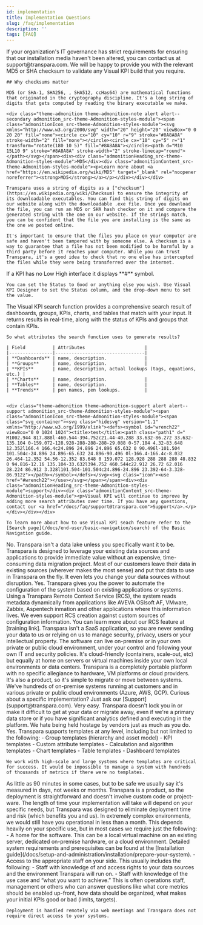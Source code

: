 ```yaml
---
id: implementation
title: Implementation Questions
slug: /faq/implementation
description: ''
tags: [FAQ]
---
```



<SearchWrapper>
<AccordionGroup>
  <Accordion title="How to obtain hash values for the Visual KPI installation?">
    If your organization's IT governance has strict requirements for ensuring that our installation media haven't been altered, you can contact us at support@transpara.com. We will be happy to provide you with the relevant MD5 or SHA checksum to validate any Visual KPI build that you require.

    ## Why checksums matter

    MD5 (or SHA-1, SHA256, , SHA512, ccHas64) are mathematical functions that originated in the cryptography discipline. It's a long string of digits that gets computed by reading the binary executable we make.

    <div class="theme-admonition theme-admonition-note alert alert--secondary admonition_src-theme-Admonition-styles-module"><span class="admonitionIcon_src-theme-Admonition-styles-module"><svg xmlns="http://www.w3.org/2000/svg" width="20" height="20" viewBox="0 0 20 20" fill="none"><circle cx="10" cy="10" r="9" stroke="#8A8A8A" stroke-width="2" fill="none"></circle><circle cx="10" cy="5" r="1" transform="rotate(180 10 5)" fill="#8A8A8A"></circle><path d="M10 15L10 9" stroke="#8A8A8A" stroke-width="2" stroke-linecap="round"></path></svg></span><div><div class="admonitionHeading_src-theme-Admonition-styles-module">MD5</div><div class="admonitionContent_src-theme-Admonition-styles-module"><p>Learn more about <a href="https://en.wikipedia.org/wiki/MD5" target="_blank" rel="noopener noreferrer"><strong>MD5</strong></a></p></div></div></div>

    Transpara uses a string of digits as a ["checksum"](https://en.wikipedia.org/wiki/Checksum) to ensure the integrity of its downloadable executables. You can find this string of digits on our website along with the downloadable .exe file. Once you download the file, you can run an MD5 or SHA hash checker on it and compare the generated string with the one on our website. If the strings match, you can be confident that the file you are installing is the same as the one we posted online.

    It's important to ensure that the files you place on your computer are safe and haven't been tampered with by someone else. A checksum is a way to guarantee that a file has not been modified to be harmful by a third party before it reaches your computer. While you can trust Transpara, it's a good idea to check that no one else has intercepted the files while they were being transferred over the internet.
  </Accordion>

  <Accordion title="Can the # symbol be removed for a KPI with no Low-High interface?">
    If a KPI has no Low High interface it displays **#** symbol.

    You can set the Status to Good or anything else you wish. Use Visual KPI Designer to set the Status column, and the drop-down menu to set the value.    
  </Accordion>

  <Accordion title="Visual KPI Search: What Fields or Attributes Are Used?">
    The Visual KPI search function provides a comprehensive search result of dashboards, groups, KPIs, charts, and tables that match with your input. It returns results in real-time, along with the status of KPIs and groups that contain KPIs. 

    So what attributes the search function uses to generate results?

    | Field          | Attributes                      |
    |----------------|---------------------------------|
    | **Dashboards** | name, description.              |
    | **Groups**     | name, description.              |
    | **KPIs**       | name, description, actual lookups (tags, equations, etc.) |
    | **Charts**     | name, description.              |
    | **Tables**     | name, description.              |
    | **Trends**     | pen names, pen lookups.         |

  
    <div class="theme-admonition theme-admonition-support alert alert--support admonition_src-theme-Admonition-styles-module"><span class="admonitionIcon_src-theme-Admonition-styles-module"><span class="svg_container"><svg class="hidesvg" version="1.1" xmlns="http://www.w3.org/1999/xlink"><defs><symbol id="wrench22" viewBox="0 0 1024 1024"><title>test</title><path class="path1" d=" M1002.944 817.888l-460.544-394.752c21.44-40.288 33.632-86.272 33.632-135.104 0-159.072-128.928-288-288-288-29.088 0-57.184 4.32-83.648 12.352l166.4 166.4c24.896 24.896 24.896 65.632 0 90.496l-101.504 101.504c-24.896 24.896-65.632 24.896-90.496 0l-166.4-166.4c-8.032 26.464-12.352 54.56-12.352 83.648 0 159.072 128.928 288 288 288 48.832 0 94.816-12.16 135.104-33.632l394.752 460.544c22.912 26.72 62.016 28.224 86.912 3.328l101.504-101.504c24.896-24.896 23.392-64-3.328-86.912z"></path></symbol></defs></svg><svg class="icon"><use href="#wrench22"></use></svg></span></span><div><div class="admonitionHeading_src-theme-Admonition-styles-module">support</div><div class="admonitionContent_src-theme-Admonition-styles-module"><p>Visual KPI will continue to improve by adding more search attributes over time. If you have any questions, contact our <a href="/docs/faq/support@transpara.com">Support</a>.</p></div></div></div>

    To learn more about how to use Visual KPI seach feature refer to the [Search page](/docs/end-user/basic-navigation/search) of the Basic Navigation guide.
  </Accordion>

  <Accordion title="Do I have to move or migrate all of my data into the Transpara platform?">
    No. Transpara isn't a data lake unless you specifically want it to be. Transpara is designed to leverage your existing data sources and applications to provide immediate value without an expensive, time-consuming data migration project. Most of our customers leave their data in existing sources (wherever makes the most sense) and put that data to use in Transpara on the fly. It even lets you change your data sources without disruption.
  </Accordion>

  <Accordion title="Can you automate the system (initial and ongoing configuration)?">
    Yes. Transpara gives you the power to automate the configuration of the system based on existing applications or systems. Using a Transpara Remote Context Service (RCS), the system reads metadata dynamically from applications like AVEVA OSIsoft AF, VMware, Zabbix, Aspentech inmation and other applications where this information lives. We even support RCS creation against custom sources of configuration information. You can learn more about our RCS feature at [training link].
  </Accordion>

  <Accordion title="Is this a SaaS application or can we host it ourselves (on-premise or our own cloud)?">
    Transpara isn't a SaaS application, so you are never sending your data to us or relying on us to manage security, privacy, users or your intellectual property. The software can live on-premise or in your own private or public cloud environment, under your control and following your own IT and security policies. It's cloud-friendly (containers, scale-out, etc) but equally at home on servers or virtual machines inside your own local environments or data centers.
  </Accordion>

  <Accordion title="How easy is it to move Transpara between platforms (e.g. to new hardware, from on-premise to cloud, or between different cloud providers)?">
    Transpara is a completely portable platform with no specific allegiance to hardware, VM platforms or cloud providers. It's also a product, so it's simple to migrate or move between systems. We've hundreds of on-premise systems running at customers and in various private or public cloud environments (Azure, AWS, GCP). Curious about a specific implementation? Just ask our [Support](support@transpara.com).
  </Accordion>

  <Accordion title="How easy is it to move Transpara out of the stack if we're unhappy (export data, etc)?">
    Very easy. Transpara doesn't lock you in or make it difficult to get at your data or migrate away, even if we're a primary data store or if you have significant analytics defined and executing in the platform. We hate being held hostage by vendors just as much as you do.
  </Accordion>

  <Accordion title="Do you support templates?">
    Yes. Transpara supports templates at any level, including but not limited to the following: 
    - Group templates (hierarchy and asset model) 
    - KPI templates 
    - Custom attribute templates 
    - Calculation and algorithm templates 
    - Chart templates 
    - Table templates 
    - Dashboard templates
    
    We work with high-scale and large systems where templates are critical for success. It would be impossible to manage a system with hundreds of thousands of metrics if there were no templates.
  </Accordion>

  <Accordion title="How long does a typical implementation take?">
    As little as 90 minutes in some cases, but to be safe we usually say it's measured in days, not weeks or months. Transpara is a product, so the deployment is straightforward and doesn't involve custom code or project-ware. The length of time your implementation will take will depend on your specific needs, but Transpara was designed to eliminate deployment time and risk (which benefits you and us). In extremely complex environments, we would still have you operational in less than a month.
  </Accordion>

  <Accordion title="What customer resources are required for implementation?">
    This depends heavily on your specific use, but in most cases we require just the following: 
    - A home for the software. This can be a local virtual machine on an existing server, dedicated on-premise hardware, or a cloud environment. Detailed system requirements and prerequisites can be found at the [Installation guide](/docs/setup-and-administration/installation/prepare-your-system).
    - Access to the appropriate staff on your side. This usually includes the following: 
        - Staff with knowledge of and access rights to your data sources and the environment Transpara will run on.
        - Staff with knowledge of the use case and “what you want to achieve.” This is often operations staff, management or others who can answer questions like what core metrics should be enabled up-front, how data should be organized, what makes your initial KPIs good or bad (limits, targets). 
        
    Deployment is handled remotely via web meetings and Transpara does not require direct access to your systems.
  </Accordion>

</AccordionGroup>
</SearchWrapper>
